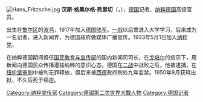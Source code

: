 [[File:Hans_Fritzsche.jpg|thumb]]
'''汉斯·格奥尔格·弗里切'''（{{lang-de|Hans Georg Fritzsche}}，{{bd|1900年|4月21日|1953年|9月27日|catIdx=Fritzsche}}），[[德国|德国]]记者、[[纳粹德国|纳粹德国]]高级官员。

出生在[[鲁尔区|鲁尔区]]的[[波鸿|波鸿]]，1917年加入[[德意志帝國陸軍|德国陆军]]。[[第一次世界大战|一战]]以后曾进入大学学习，后来成为一名记者，进入新闻界，为德国政府做媒体广播宣传。1933年5月1日加入[[纳粹党|纳粹党]]。

在纳粹德国期间担任[[国民教育与宣传部|国民教育与宣传部]]的国内新闻司司长，在[[戈培尔|戈培尔]]的指示下，用新闻向德国民众传播灌输纳粹的意识心态。德国在[[第二次世界大战|二战]]中战败之后，他被逮捕，在[[纽伦堡审判|纽伦堡审判]]中被判无罪释放，但后来被[[西德|西德]]政府判处九年监禁。1950年9月获释出狱，不久后死于癌症。

{{德國人物小作品}}

{{元首地堡內的最後居住者}}
{{紐倫堡審判主要被訴人}}
{{Authority control}}
{{DEFAULTSORT: Fritzsche, Hans}}
[[Category:纳粹宣传家|Category:纳粹宣传家]]
[[Category:德國第二次世界大戰人物|Category:德國第二次世界大戰人物]]
[[Category:德国记者|Category:德国记者]]